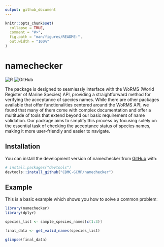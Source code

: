```yaml
---
output: github_document
---
```


<!-- README.md is generated from README.Rmd. Please edit that file -->

```r
knitr::opts_chunk$set(
  collapse = TRUE,
  comment = "#>",
  fig.path = "man/figures/README-",
  out.width = "100%"
)
```

# namechecker

<!-- badges: start -->
![R](https://img.shields.io/badge/r-%23276DC3.svg?style=for-the-badge&logo=r&logoColor=white)
![GitHub](https://img.shields.io/badge/github-%23121011.svg?style=for-the-badge&logo=github&logoColor=white)
<!-- badges: end -->

The package is designed to seamlessly interface with the WoRMS (World Register of Marine Species) API, 
providing a straightforward method for verifying the acceptance of species names. 
While there are other packages available that offer functionalities centered around the WoRMS API,
we found that many of them come with complex documentation and offer a multitude of tools that extend 
beyond our basic requirement of name validation. Our package aims to simplify this process by focusing 
solely on the essential task of checking the acceptance status of species names, making it more user-friendly 
and easier to navigate.

## Installation

You can install the development version of namechecker from [GitHub](https://github.com/) with:

``` r
# install.packages("devtools")
devtools::install_github("CBMC-GCMP/namechecker")
```

## Example

This is a basic example which shows you how to solve a common problem:

```r
library(namechecker)
library(dplyr)

species_list <- sample_species_names[c(1:3)]

final_data <- get_valid_names(species_list)

glimpse(final_data)

```
